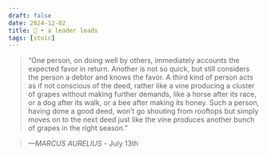 ```yaml
---
draft: false 
date: 2024-12-02
title: 🗿 • a leader leads
tags: [stoic]
---
```


>  “One person, on doing well by others, immediately accounts the expected favor in return. Another is not so quick, but still considers the person a debtor and knows the favor. A third kind of person acts as if not conscious of the deed, rather like a vine producing a cluster of grapes without making further demands, like a horse after its race, or a dog after its walk, or a bee after making its honey. Such a person, having done a good deed, won’t go shouting from rooftops but simply moves on to the next deed just like the vine produces another bunch of grapes in the right season.”

> *—MARCUS AURELIUS* - July 13th